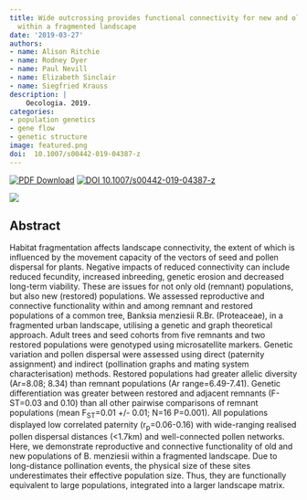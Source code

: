 ```yaml
---
title: Wide outcrossing provides functional connectivity for new and old Banksia populations
  within a fragmented landscape
date: '2019-03-27'
authors:
- name: Alison Ritchie
- name: Rodney Dyer
- name: Paul Nevill
- name: Elizabeth Sinclair
- name: Siegfried Krauss
description: |
    Oecologia. 2019.  
categories: 
- population genetics
- gene flow
- genetic structure
image: featured.png
doi:  10.1007/s00442-019-04387-z
---
```


 [![PDF Download](https://img.shields.io/badge/PDF-21B02C.svg)](https://drive.google.com/open?id=1OXy-Edw8dtb5xQJH-965A0zcSHQy4S25) [![ DOI 10.1007/s00442-019-04387-z](https://img.shields.io/badge/DOI-474747.svg)](https://doi.org/10.1007/s00442-019-04387-z)

![]( featured.png )

## Abstract

Habitat fragmentation affects landscape connectivity, the extent of which is influenced by the movement capacity of the vectors of seed and pollen dispersal for plants. Negative impacts of reduced connectivity can include reduced fecundity, increased inbreeding, genetic erosion and decreased long-term viability. These are issues for not only old (remnant) populations, but also new (restored) populations. We assessed reproductive and connective functionality within and among remnant and restored populations of a common tree, Banksia menziesii R.Br. (Proteaceae), in a fragmented urban landscape, utilising a genetic and graph theoretical approach. Adult trees and seed cohorts from five remnants and two restored populations were genotyped using microsatellite markers. Genetic variation and pollen dispersal were assessed using direct (paternity assignment) and indirect (pollination graphs and mating system characterisation) methods. Restored populations had greater allelic diversity (Ar=8.08; 8.34) than remnant populations (Ar range=6.49-7.41). Genetic differentiation was greater between restored and adjacent remnants (F-ST=0.03 and 0.10) than all other pairwise comparisons of remnant populations (mean F<sub>ST</sub>=0.01 +/- 0.01; N=16 P=0.001). All populations displayed low correlated paternity (r<sub>p</sub>=0.06-0.16) with wide-ranging realised pollen dispersal distances (<1.7km) and well-connected pollen networks. Here, we demonstrate reproductive and connective functionality of old and new populations of B. menziesii within a fragmented landscape. Due to long-distance pollination events, the physical size of these sites underestimates their effective population size. Thus, they are functionally equivalent to large populations, integrated into a larger landscape matrix.
